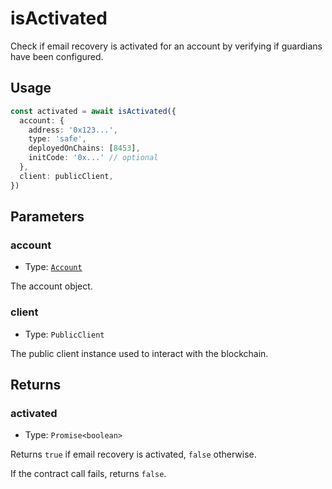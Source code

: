 # isActivated

Check if email recovery is activated for an account by verifying if guardians have been configured.

## Usage

```typescript
const activated = await isActivated({
  account: {
    address: '0x123...',
    type: 'safe',
    deployedOnChains: [8453],
    initCode: '0x...' // optional
  },
  client: publicClient,
})
```

## Parameters

### account

- Type: [`Account`](/module-sdk/glossary/types.mdx#account)

The account object.

### client

- Type: `PublicClient`

The public client instance used to interact with the blockchain.

## Returns

### activated

- Type: `Promise<boolean>`

Returns `true` if email recovery is activated, `false` otherwise.

If the contract call fails, returns `false`.